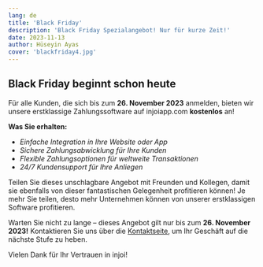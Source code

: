 ```yaml
---
lang: de
title: 'Black Friday'
description: 'Black Friday Spezialangebot! Nur für kurze Zeit!'
date: 2023-11-13
author: Hüseyin Ayas
cover: 'blackfriday4.jpg'
---
```


## Black Friday beginnt schon heute

Für alle Kunden, die sich bis zum **26. November 2023** anmelden, bieten wir unsere erstklassige Zahlungssoftware auf injoiapp.com **kostenlos** an!

**Was Sie erhalten:**

- _Einfache Integration in Ihre Website oder App_
- _Sichere Zahlungsabwicklung für Ihre Kunden_
- _Flexible Zahlungsoptionen für weltweite Transaktionen_
- _24/7 Kundensupport für Ihre Anliegen_

Teilen Sie dieses unschlagbare Angebot mit Freunden und Kollegen, damit sie ebenfalls von dieser fantastischen Gelegenheit profitieren können! Je mehr Sie teilen, desto mehr Unternehmen können von unserer erstklassigen Software profitieren.

Warten Sie nicht zu lange – dieses Angebot gilt nur bis zum **26. November 2023!** Kontaktieren Sie uns über die [Kontaktseite](/de/kontakt/), um Ihr Geschäft auf die nächste Stufe zu heben.

Vielen Dank für Ihr Vertrauen in injoi!
